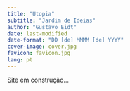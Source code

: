 ---
title: "Utopia"
subtitle: "Jardim de Ideias"
author: "Gustavo Eidt"
date: last-modified
date-format: "DD [de] MMMM [de] YYYY"
cover-image: cover.jpg
favicon: favicon.jpg
lang: pt
---

Site em construção...